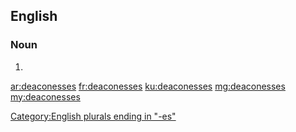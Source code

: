 ==English==

===Noun===
{{head|en|plural}}

# {{plural of|deaconess|lang=en}}

[[Category:English plurals ending in "-es"]]

[[ar:deaconesses]]
[[fr:deaconesses]]
[[ku:deaconesses]]
[[mg:deaconesses]]
[[my:deaconesses]]